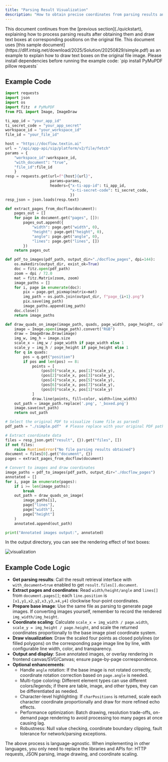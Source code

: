 ```yaml
---
title: "Parsing Result Visualization"
description: "How to obtain precise coordinates from parsing results and display them on the interface"
---
```


<Tip>
  This document continues from the [previous section](./quickstart), explaining how to process parsing results after obtaining them and draw text boxes at corresponding positions on the original file.
</Tip>

<Tip>
  This document uses [this sample document](https://dllf.intsig.net/download/2025/Solution/20250829/simple.pdf) as an example to explain how to draw text boxes on the original file image.
</Tip>

<Tip>
  Please install dependencies before running the example code:
  `pip install PyMuPDF pillow requests`
</Tip>

## Example Code

<CodeGroup>

```python Python expandable icon=python lines
import requests
import json
import os
import fitz  # PyMuPDF
from PIL import Image, ImageDraw

ti_app_id = "your_app_id"
ti_secret_code = "your_app_secret"
workspace_id = "your_workspace_id"
file_id = "your_file_id"

host = "https://docflow.textin.ai"
url = "/api/app-api/sip/platform/v2/file/fetch"
params = {
    "workspace_id":workspace_id, 
    "with_document": "true", 
    "file_id":file_id
    }
resp = requests.get(url=f"{host}{url}", 
                    params=params,
                    headers={"x-ti-app-id": ti_app_id,
                             "x-ti-secret-code": ti_secret_code,
                             })
resp_json = json.loads(resp.text)

def extract_pages_from_docflow(document):
    pages_out = []
    for page in document.get("pages", []):
        pages_out.append({
            "width": page.get("width", 0),
            "height": page.get("height", 0),
            "angle": page.get("angle", 0),
            "lines": page.get("lines", [])
        })
    return pages_out

def pdf_to_images(pdf_path, output_dir="./docflow_pages", dpi=144):
    os.makedirs(output_dir, exist_ok=True)
    doc = fitz.open(pdf_path)
    zoom = dpi / 72.0
    mat = fitz.Matrix(zoom, zoom)
    image_paths = []
    for i, page in enumerate(doc):
        pix = page.get_pixmap(matrix=mat)
        img_path = os.path.join(output_dir, f"page_{i+1}.png")
        pix.save(img_path)
        image_paths.append(img_path)
    doc.close()
    return image_paths

def draw_quads_on_image(image_path, quads, page_width, page_height, color=(26,102,255), line_width=2):
    image = Image.open(image_path).convert("RGB")
    draw = ImageDraw.Draw(image)
    img_w, img_h = image.size
    scale_x = img_w / page_width if page_width else 1
    scale_y = img_h / page_height if page_height else 1
    for q in quads:
        pos = q.get("position")
        if pos and len(pos) == 8:
            points = [
                (pos[0]*scale_x, pos[1]*scale_y),
                (pos[2]*scale_x, pos[3]*scale_y),
                (pos[4]*scale_x, pos[5]*scale_y),
                (pos[6]*scale_x, pos[7]*scale_y),
                (pos[0]*scale_x, pos[1]*scale_y)
            ]
            draw.line(points, fill=color, width=line_width)
    out_path = image_path.replace('.png', '_boxed.png')
    image.save(out_path)
    return out_path

# Select the original PDF to visualize (same file as parsed)
pdf_path = "./simple.pdf"  # Please replace with your original PDF path

# Extract coordinate data
files = resp_json.get("result", {}).get("files", [])
if not files:
    raise RuntimeError("No file parsing results obtained")
document = files[0].get("document", {})
pages = extract_pages_from_docflow(document)

# Convert to images and draw coordinates
image_paths = pdf_to_images(pdf_path, output_dir="./docflow_pages")
annotated = []
for i, page in enumerate(pages):
    if i >= len(image_paths):
        break
    out_path = draw_quads_on_image(
        image_paths[i],
        page["lines"],
        page["width"],
        page["height"]
    )
    annotated.append(out_path)

print("Annotated images output:", annotated)
```

</CodeGroup>

In the output directory, you can see the rendering effect of text boxes:

![visualization](../images/page_1_boxed.png)

## Example Code Logic

- **Get parsing results**: Call the result retrieval interface with `with_document=true` enabled to get `result.files[].document`.
- **Extract pages and coordinates**: Read `width/height/angle` and `lines[]` from `document.pages[]`; each `line.position` is `[x1,y1,x2,y2,x3,y3,x4,y4]` clockwise four-point coordinates.
- **Prepare base image**: Use the same file as parsing to generate page images. If converting images yourself, remember to record the rendered `img_width/img_height`.
- **Coordinate scaling**: Calculate `scale_x = img_width / page.width`, `scale_y = img_height / page.height`, and scale the returned coordinates proportionally to the base image pixel coordinate system.
- **Draw visualization**: Draw the scaled four points as closed polylines (or filled polygons) on the corresponding page image line by line, with configurable line width, color, and transparency.
- **Output and display**: Save annotated images, or overlay rendering in frontend canvas/SVG/Canvas; ensure page-by-page correspondence.
- **Optional enhancements**:
  - Handle `angle` rotation: If the base image is not rotated correctly, coordinate rotation correction based on `page.angle` is needed.
  - Multi-type coloring: Different element types can use different colors/legends; if there are table, image, and other types, they can be differentiated as needed.
  - Character-level highlighting: If `charPositions` is returned, scale each character coordinate proportionally and draw for more refined echo effects.
  - Performance optimization: Batch drawing, resolution trade-offs, on-demand page rendering to avoid processing too many pages at once causing lag.
  - Robustness: Null value checking, coordinate boundary clipping, fault tolerance for network/parsing exceptions.

The above process is language-agnostic. When implementing in other languages, you only need to replace the libraries and APIs for: HTTP requests, JSON parsing, image drawing, and coordinate scaling.